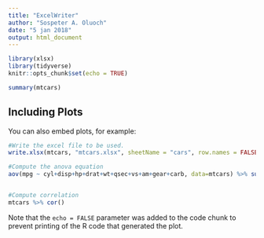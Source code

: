---
title: "ExcelWriter"
author: "Sospeter A. Oluoch"
date: "5 jan 2018"
output: html_document
---

```{r setup, include=FALSE}
library(xlsx)
library(tidyverse)
knitr::opts_chunk$set(echo = TRUE)
```


```{r mtcars}
summary(mtcars)
```

## Including Plots

You can also embed plots, for example:

```{r writer, echo=TRUE}
#Write the excel file to be used.
write.xlsx(mtcars, "mtcars.xlsx", sheetName = "cars", row.names = FALSE)

#Compute the anova equation
aov(mpg ~ cyl+disp+hp+drat+wt+qsec+vs+am+gear+carb, data=mtcars) %>% summary()


#Compute correlation
mtcars %>% cor()
```

Note that the `echo = FALSE` parameter was added to the code chunk to prevent printing of the R code that generated the plot.

